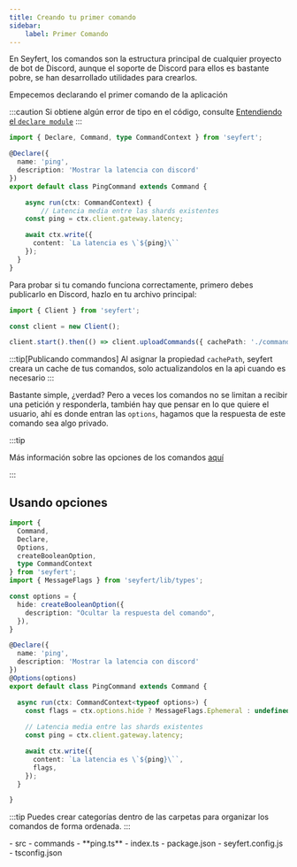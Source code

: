 ```yaml
---
title: Creando tu primer comando
sidebar:
    label: Primer Comando
---
```



En Seyfert, los comandos son la estructura principal de cualquier proyecto de bot de Discord, aunque el soporte de Discord para ellos es bastante pobre, se han desarrollado utilidades para crearlos.

Empecemos declarando el primer comando de la aplicación

:::caution
Si obtiene algún error de tipo en el código, consulte [Entendiendo el `declare module`](/es/getting-started/declare-module)
:::

```ts title="src/commands/ping.ts" showLineNumbers
import { Declare, Command, type CommandContext } from 'seyfert';

@Declare({
  name: 'ping',
  description: 'Mostrar la latencia con discord'
})
export default class PingCommand extends Command {

	async run(ctx: CommandContext) {
		// Latencia media entre las shards existentes
    const ping = ctx.client.gateway.latency;

    await ctx.write({
      content: `La latencia es \`${ping}\``
    });
  }
}
```

Para probar si tu comando funciona correctamente, primero debes publicarlo en Discord, hazlo en tu archivo principal:

```ts {5-8} title="src/index.ts" showLineNumbers
import { Client } from 'seyfert';

const client = new Client();

client.start().then(() => client.uploadCommands({ cachePath: './commands.json' }));
```

:::tip[Publicando commandos]
Al asignar la propiedad `cachePath`, seyfert creara un cache de tus comandos, solo actualizandolos en la api cuando es necesario
:::


Bastante simple, ¿verdad? Pero a veces los comandos no se limitan a recibir una petición y responderla, también hay que pensar en lo que quiere el usuario, ahí es donde entran las `options`, hagamos que la respuesta de este comando sea algo privado.

:::tip

Más información sobre las opciones de los comandos [aquí](/es/commands/options)
 
:::

## Usando opciones

```ts {4-5,10-14,20,23-25} title="src/commands/ping.ts" showLineNumbers
import {
  Command,
  Declare,
  Options,
  createBooleanOption,
  type CommandContext
} from 'seyfert';
import { MessageFlags } from 'seyfert/lib/types';

const options = {
  hide: createBooleanOption({
    description: "Ocultar la respuesta del comando",
  }),
}

@Declare({
  name: 'ping',
  description: 'Mostrar la latencia con discord'
})
@Options(options)
export default class PingCommand extends Command {

  async run(ctx: CommandContext<typeof options>) {
    const flags = ctx.options.hide ? MessageFlags.Ephemeral : undefined;
    
    // Latencia media entre las shards existentes
    const ping = ctx.client.gateway.latency;

    await ctx.write({
      content: `La latencia es \`${ping}\``,
      flags,
    });
  }

}
```

:::tip
Puedes crear categorías dentro de las carpetas para organizar los comandos de forma ordenada.
:::

<FileTree>
- src
	- commands
		- **ping.ts** 
- index.ts
- package.json
- seyfert.config.js
- tsconfig.json
</FileTree>